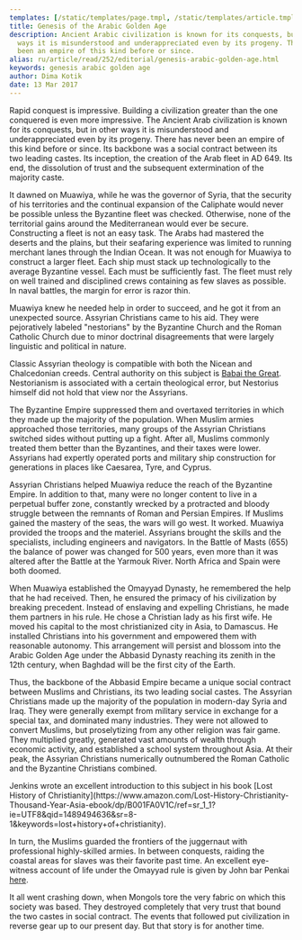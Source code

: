 ```yaml
---
templates: [/static/templates/page.tmpl, /static/templates/article.tmpl]
title: Genesis of the Arabic Golden Age
description: Ancient Arabic civilization is known for its conquests, but in other
  ways it is misunderstood and underappreciated even by its progeny. There has never
  been an empire of this kind before or since.
alias: ru/article/read/252/editorial/genesis-arabic-golden-age.html
keywords: genesis arabic golden age
author: Dima Kotik
date: 13 Mar 2017
---
```

Rapid conquest is impressive. Building a civilization greater than the one conquered is even more impressive. The Ancient Arab civilization is known for its conquests, but in other ways it is misunderstood and underappreciated even by its progeny. There has never been an empire of this kind before or since. Its backbone was a social contract between its two leading castes. Its inception, the creation of the Arab fleet in AD 649. Its end, the dissolution of trust and the subsequent extermination of the majority caste.

It dawned on Muawiya, while he was the governor of Syria, that the security of his territories and the continual expansion of the Caliphate would never be possible unless the Byzantine fleet was checked. Otherwise, none of the territorial gains around the Mediterranean would ever be secure. Constructing a fleet is not an easy task. The Arabs had mastered the deserts and the plains, but their seafaring experience was limited to running merchant lanes through the Indian Ocean. It was not enough for Muawiya to construct a larger fleet. Each ship must stack up technologically to the average Byzantine vessel. Each must be sufficiently fast. The fleet must rely on well trained and disciplined crews containing as few slaves as possible. In naval battles, the margin for error is razor thin.

Muawiya knew he needed help in order to succeed, and he got it from an unexpected source. Assyrian Christians came to his aid. They were pejoratively labeled "nestorians" by the Byzantine Church and the Roman Catholic Church due to minor doctrinal disagreements that were largely linguistic and political in nature.

Classic Assyrian theology is compatible with both the Nicean and Chalcedonian creeds. Central authority on this subject is [Babai the Great](https://en.wikipedia.org/wiki/Babai_the_Great). Nestorianism is associated with a certain theological error, but Nestorius himself did not hold that view nor the Assyrians.

The Byzantine Empire suppressed them and overtaxed territories in which they made up the majority of the population. When Muslim armies approached those territories, many groups of the Assyrian Christians switched sides without putting up a fight. After all, Muslims commonly treated them better than the Byzantines, and their taxes were lower. Assyrians had expertly operated ports and military ship construction for generations in places like Caesarea, Tyre, and Cyprus.

Assyrian Christians helped Muawiya reduce the reach of the Byzantine Empire. In addition to that, many were no longer content to live in a perpetual buffer zone, constantly wrecked by a protracted and bloody struggle between the remnants of Roman and Persian Empires. If Muslims gained the mastery of the seas, the wars will go west. It worked. Muawiya provided the troops and the materiel. Assyrians brought the skills and the specialists, including engineers and navigators. In the Battle of Masts (655) the balance of power was changed for 500 years, even more than it was altered after the Battle at the Yarmouk River. North Africa and Spain were both doomed.

When Muawiya established the Omayyad Dynasty, he remembered the help that he had received. Then, he ensured the primacy of his civilization by breaking precedent. Instead of enslaving and expelling Christians, he made them partners in his rule. He chose a Christian lady as his first wife. He moved his capital to the most christianized city in Asia, to Damascus. He installed Christians into his government and empowered them with reasonable autonomy. This arrangement will persist and blossom into the Arabic Golden Age under the Abbasid Dynasty reaching its zenith in the 12th century, when Baghdad will be the first city of the Earth.

Thus, the backbone of the Abbasid Empire became a unique social contract between Muslims and Christians, its two leading social castes. The Assyrian Christians made up the majority of the population in modern-day Syria and Iraq. They were generally exempt from military service in exchange for a special tax, and dominated many industries. They were not allowed to convert Muslims, but proselytizing from any other religion was fair game. They multiplied greatly, generated vast amounts of wealth through economic activity, and established a school system throughout Asia. At their peak, the Assyrian Christians numerically outnumbered the Roman Catholic and the Byzantine Christians combined.

<aside>Jenkins wrote an excellent introduction to this subject in his book [Lost History of Christianity](https://www.amazon.com/Lost-History-Christianity-Thousand-Year-Asia-ebook/dp/B001FA0V1C/ref=sr_1_1?ie=UTF8&qid=1489494636&sr=8-1&keywords=lost+history+of+christianity).</aside>

In turn, the Muslims guarded the frontiers of the juggernaut with professional highly-skilled armies. In between conquests, raiding the coastal areas for slaves was their favorite past time. An excellent eye-witness account of life under the Omayyad rule is given by John bar Penkai [here](http://www.tertullian.org/fathers/john_bar_penkaye_history_15_trans.htm).

It all went crashing down, when Mongols tore the very fabric on which this society was based. They destroyed completely that very trust that bound the two castes in social contract. The events that followed put civilization in reverse gear up to our present day. But that story is for another time.
